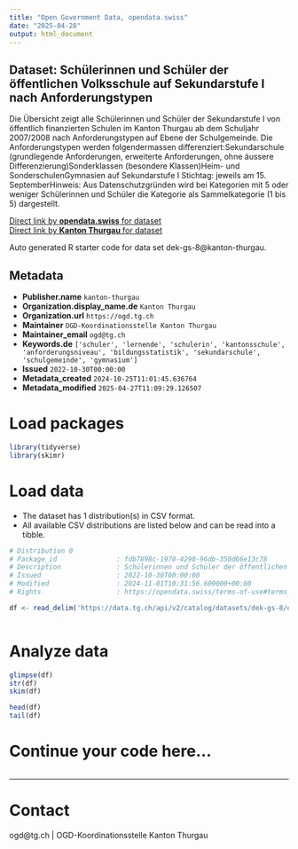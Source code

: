 ```yaml
---
title: "Open Government Data, opendata.swiss"
date: "2025-04-28"
output: html_document
---
```


## Dataset: Schülerinnen und Schüler der öffentlichen Volksschule auf Sekundarstufe I nach Anforderungstypen

Die Übersicht zeigt alle Schülerinnen und Schüler der Sekundarstufe I von öffentlich finanzierten Schulen im Kanton Thurgau ab dem Schuljahr 2007/2008 nach Anforderungstypen auf Ebene der Schulgemeinde. Die Anforderungstypen werden folgendermassen differenziert:Sekundarschule (grundlegende Anforderungen, erweiterte Anforderungen, ohne äussere Differenzierung)Sonderklassen (besondere Klassen)Heim- und SonderschulenGymnasien auf Sekundarstufe I
Stichtag: jeweils am 15. SeptemberHinweis: Aus Datenschutzgründen wird bei Kategorien mit 5 oder weniger Schülerinnen und Schüler die Kategorie als Sammelkategorie (1 bis 5) dargestellt.

[Direct link by **opendata.swiss** for dataset](https://opendata.swiss/de/dataset/schulerinnen-und-schuler-der-offentlichen-volksschule-auf-sekundarstufe-i-nach-anforderungstype)<br>
[Direct link by **Kanton Thurgau** for dataset](https://data.tg.ch/explore/dataset/dek-gs-8/)

Auto generated R starter code for data set dek-gs-8@kanton-thurgau.

## Metadata

- **Publisher.name** `kanton-thurgau`
- **Organization.display_name.de** `Kanton Thurgau`
- **Organization.url** `https://ogd.tg.ch`
- **Maintainer** `OGD-Koordinationsstelle Kanton Thurgau`
- **Maintainer_email** `ogd@tg.ch`
- **Keywords.de** `['schuler', 'lernende', 'schulerin', 'kantonsschule', 'anforderungsniveau', 'bildungsstatistik', 'sekundarschule', 'schulgemeinde', 'gymnasium']`
- **Issued** `2022-10-30T00:00:00`
- **Metadata_created** `2024-10-25T11:01:45.636764`
- **Metadata_modified** `2025-04-27T11:09:29.126507`


# Load packages

```r

library(tidyverse)
library(skimr)

```

# Load data

-   The dataset has 1 distribution(s) in CSV format.
-   All available CSV distributions are listed below and can be read into a tibble.

```r

# Distribution 0
# Package_id               : fdb7898c-1970-4290-96db-350d66e13c78
# Description              : Schülerinnen und Schüler der öffentlichen Volksschule auf Sekundarstufe I nach Anforderungstypen (csv)
# Issued                   : 2022-10-30T00:00:00
# Modified                 : 2024-11-01T10:31:56.609000+00:00
# Rights                   : https://opendata.swiss/terms-of-use#terms_by

df <- read_delim('https://data.tg.ch/api/v2/catalog/datasets/dek-gs-8/exports/csv?use_labels=true')



```

# Analyze data

```r

glimpse(df)
str(df)
skim(df)

head(df)
tail(df)

```

# Continue your code here...

```r

```

------------------------------------------------------------------------

# Contact

ogd@tg.ch | OGD-Koordinationsstelle Kanton Thurgau
